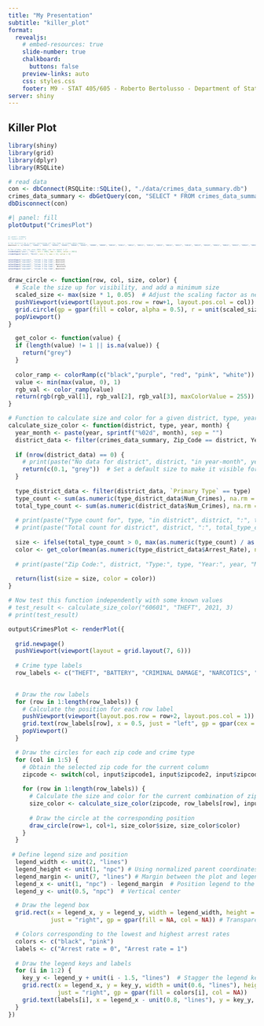 ```yaml
---
title: "My Presentation"
subtitle: "killer_plot"
format:
  revealjs: 
    # embed-resources: true
    slide-number: true
    chalkboard: 
      buttons: false
    preview-links: auto
    css: styles.css
    footer: M9 - STAT 405/605 - Roberto Bertolusso - Department of Statistics, Rice University - Source [quarto.org/revealjs](https://quarto.org/docs/presentations/revealjs/)
server: shiny
---
```



## Killer Plot
```r
library(shiny)
library(grid)
library(dplyr)
library(RSQLite)

# read data 
con <- dbConnect(RSQLite::SQLite(), "./data/crimes_data_summary.db")
crimes_data_summary <- dbGetQuery(con, "SELECT * FROM crimes_data_summary")
dbDisconnect(con)
```


```r
#| panel: fill
plotOutput("CrimesPlot")
```

::: {style="font-size: 30%"}

```r
#| panel: sidebar
#| layout-ncol: 3

# let district be a vector containing all Zip_Code in crimes_data_summary
district <- c("60601", "60602", "60603", "60604", "60605", "60606", "60607", "60608", "60609", "60610", "60611", "60612", "60613", "60614", "60615", "60616", "60617", "60618", "60619", "60620", "60621", "60622", "60623", "60624", "60625", "60626", "60628", "60629", "60630", "60631", "60632", "60633", "60634", "60636", "60637", "60638", "60639", "60640", "60641", "60642", "60643", "60644", "60645", "60646", "60647", "60649", "60651", "60652", "60653", "60654", "60655", "60656", "60657", "60659", "60660", "60661", "60666", "60707", "60827")

# Two slider, one for year 2001-2024, one for month 1-12
sliderInput("year", "Year", min = 2001, max = 2024, value = 2021)
sliderInput("month", "Month", min = 1, max = 12, value = 1)


selectInput("zipcode1", "Column 1 Zip Code", district)
selectInput("zipcode2", "Column 2 Zip Code", district)
selectInput("zipcode3", "Column 3 Zip Code", district)
selectInput("zipcode4", "Column 4 Zip Code",  district)
selectInput("zipcode5", "Column 5 Zip Code", district)

```

:::
```r

draw_circle <- function(row, col, size, color) {
  # Scale the size up for visibility, and add a minimum size
  scaled_size <- max(size * 1, 0.05)  # Adjust the scaling factor as needed
  pushViewport(viewport(layout.pos.row = row+1, layout.pos.col = col))
  grid.circle(gp = gpar(fill = color, alpha = 0.5), r = unit(scaled_size, "npc"))
  popViewport()
}

  get_color <- function(value) {
  if (length(value) != 1 || is.na(value)) {
    return("grey")
  }
  
  color_ramp <- colorRamp(c("black","purple", "red", "pink", "white"))
  value <- min(max(value, 0), 1)
  rgb_val <- color_ramp(value)
  return(rgb(rgb_val[1], rgb_val[2], rgb_val[3], maxColorValue = 255))
}

# Function to calculate size and color for a given district, type, year, and month
calculate_size_color <- function(district, type, year, month) {
  year_month <- paste(year, sprintf("%02d", month), sep = "")
  district_data <- filter(crimes_data_summary, Zip_Code == district, YearMonth == year_month)
  
  if (nrow(district_data) == 0) {
    # print(paste("No data for district", district, "in year-month", year_month))
    return(c(0.1, "grey"))  # Set a default size to make it visible for testing
  }
  
  type_district_data <- filter(district_data, `Primary Type` == type)
  type_count <- sum(as.numeric(type_district_data$Num_Crimes), na.rm = TRUE)
  total_type_count <- sum(as.numeric(district_data$Num_Crimes), na.rm = TRUE)
  
  # print(paste("Type count for", type, "in district", district, ":", type_count))
  # print(paste("Total count for district", district, ":", total_type_count))
  
  size <- ifelse(total_type_count > 0, max(as.numeric(type_count) / as.numeric(total_type_count), 0.01), 0.01)
  color <- get_color(mean(as.numeric(type_district_data$Arrest_Rate), na.rm = TRUE))
  
  # print(paste("Zip Code:", district, "Type:", type, "Year:", year, "Month:", month, "Size:", size, "Color:", color))
  
  return(list(size = size, color = color))
}

# Now test this function independently with some known values
# test_result <- calculate_size_color("60601", "THEFT", 2021, 3)
# print(test_result)
```

```r
output$CrimesPlot <- renderPlot({
  
  grid.newpage()
  pushViewport(viewport(layout = grid.layout(7, 6)))
  
  # Crime type labels
  row_labels <- c("THEFT", "BATTERY", "CRIMINAL DAMAGE", "NARCOTICS", "ASSAULT")
  

  # Draw the row labels
  for (row in 1:length(row_labels)) {
    # Calculate the position for each row label
    pushViewport(viewport(layout.pos.row = row+2, layout.pos.col = 1))
    grid.text(row_labels[row], x = 0.5, just = "left", gp = gpar(cex = 0.8)) # Adjust text size with cex if necessary
    popViewport()
  }

  # Draw the circles for each zip code and crime type
  for (col in 1:5) {
    # Obtain the selected zip code for the current column
    zipcode <- switch(col, input$zipcode1, input$zipcode2, input$zipcode3, input$zipcode4, input$zipcode5)
    
    for (row in 1:length(row_labels)) {
      # Calculate the size and color for the current combination of zip code and crime type
      size_color <- calculate_size_color(zipcode, row_labels[row], input$year, input$month)
      
      # Draw the circle at the corresponding position
      draw_circle(row+1, col+1, size_color$size, size_color$color)
    }
  }
  
 # Define legend size and position
  legend_width <- unit(2, "lines")
  legend_height <- unit(1, "npc") # Using normalized parent coordinates for height
  legend_margin <- unit(7, "lines") # Margin between the plot and legend
  legend_x <- unit(1, "npc") - legend_margin  # Position legend to the far right
  legend_y <- unit(0.5, "npc")  # Vertical center

  # Draw the legend box
  grid.rect(x = legend_x, y = legend_y, width = legend_width, height = legend_height,
            just = "right", gp = gpar(fill = NA, col = NA)) # Transparent background for legend box

  # Colors corresponding to the lowest and highest arrest rates
  colors <- c("black", "pink")
  labels <- c("Arrest rate = 0", "Arrest rate = 1")
  
  # Draw the legend keys and labels
  for (i in 1:2) {
    key_y <- legend_y + unit(i - 1.5, "lines")  # Stagger the legend keys vertically
    grid.rect(x = legend_x, y = key_y, width = unit(0.6, "lines"), height = unit(0.6, "lines"),
              just = "right", gp = gpar(fill = colors[i], col = NA))
    grid.text(labels[i], x = legend_x - unit(0.8, "lines"), y = key_y, just = "right")
  }
})

```